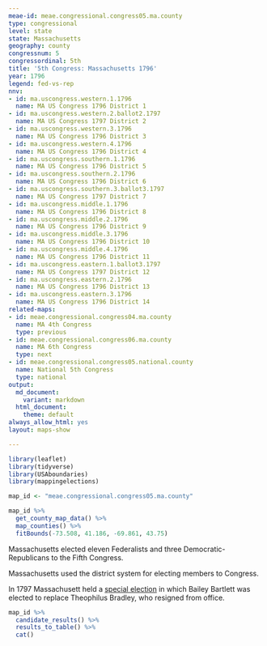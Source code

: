 ```yaml
---
meae-id: meae.congressional.congress05.ma.county
type: congressional
level: state
state: Massachusetts
geography: county
congressnum: 5
congressordinal: 5th
title: '5th Congress: Massachusetts 1796'
year: 1796
legend: fed-vs-rep
nnv:
- id: ma.uscongress.western.1.1796
  name: MA US Congress 1796 District 1
- id: ma.uscongress.western.2.ballot2.1797
  name: MA US Congress 1797 District 2
- id: ma.uscongress.western.3.1796
  name: MA US Congress 1796 District 3
- id: ma.uscongress.western.4.1796
  name: MA US Congress 1796 District 4
- id: ma.uscongress.southern.1.1796
  name: MA US Congress 1796 District 5
- id: ma.uscongress.southern.2.1796
  name: MA US Congress 1796 District 6
- id: ma.uscongress.southern.3.ballot3.1797
  name: MA US Congress 1797 District 7
- id: ma.uscongress.middle.1.1796
  name: MA US Congress 1796 District 8
- id: ma.uscongress.middle.2.1796
  name: MA US Congress 1796 District 9
- id: ma.uscongress.middle.3.1796
  name: MA US Congress 1796 District 10
- id: ma.uscongress.middle.4.1796
  name: MA US Congress 1796 District 11
- id: ma.uscongress.eastern.1.ballot3.1797
  name: MA US Congress 1797 District 12
- id: ma.uscongress.eastern.2.1796
  name: MA US Congress 1796 District 13
- id: ma.uscongress.eastern.3.1796
  name: MA US Congress 1796 District 14
related-maps:
- id: meae.congressional.congress04.ma.county
  name: MA 4th Congress
  type: previous
- id: meae.congressional.congress06.ma.county
  name: MA 6th Congress
  type: next
- id: meae.congressional.congress05.national.county
  name: National 5th Congress
  type: national
output:
  md_document:
    variant: markdown
  html_document:
    theme: default
always_allow_html: yes
layout: maps-show

---
```


```r
library(leaflet)
library(tidyverse)
library(USAboundaries)
library(mappingelections)

map_id <- "meae.congressional.congress05.ma.county"
```

<div class="map">

```r
map_id %>%
  get_county_map_data() %>% 
  map_counties() %>% 
  fitBounds(-73.508, 41.186, -69.861, 43.75)
```

</div>

Massachusetts elected eleven Federalists and three Democratic-Republicans to the Fifth Congress.

Massachusetts used the district system for electing members to Congress.

In 1797 Massachusett held a [special election](https://elections.lib.tufts.edu/catalog/tufts:ma.uscongress.middle.4.special.1797) in which Bailey Bartlett was elected to replace Theophilus Bradley, who resigned from office.

<div class="results-table">

```r
map_id %>%
  candidate_results() %>%
  results_to_table() %>%
  cat()
```

</div>
